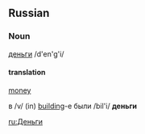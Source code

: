 ==Russian==

===Noun===
[[деньги|деньги]] /d'en'g'i/

====translation====
[[money]]


в /v/ (in) [[building]]-е были /bil'i/ '''деньги'''

[[ru:Деньги]]